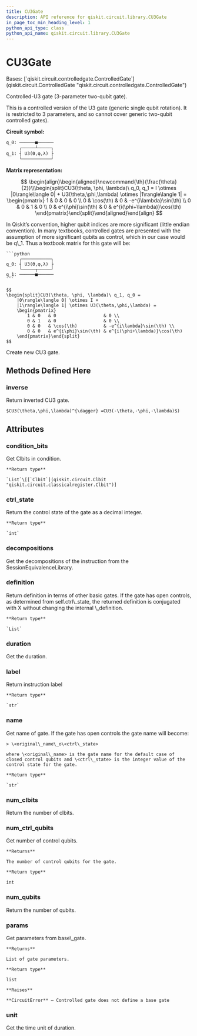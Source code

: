 ```yaml
---
title: CU3Gate
description: API reference for qiskit.circuit.library.CU3Gate
in_page_toc_min_heading_level: 1
python_api_type: class
python_api_name: qiskit.circuit.library.CU3Gate
---
```


# CU3Gate

<Class id="qiskit.circuit.library.CU3Gate" github="https://github.com/qiskit/qiskit/tree/stable/0.22/qiskit/circuit/library/standard_gates/u3.py" signature="CU3Gate(theta, phi, lam, label=None, ctrl_state=None)">
  Bases: [`qiskit.circuit.controlledgate.ControlledGate`](qiskit.circuit.ControlledGate "qiskit.circuit.controlledgate.ControlledGate")

  Controlled-U3 gate (3-parameter two-qubit gate).

  This is a controlled version of the U3 gate (generic single qubit rotation). It is restricted to 3 parameters, and so cannot cover generic two-qubit controlled gates).

  **Circuit symbol:**

  ```python
  q_0: ──────■──────
       ┌─────┴─────┐
  q_1: ┤ U3(ϴ,φ,λ) ├
       └───────────┘
  ```

  **Matrix representation:**

  $$
   \begin{align}\begin{aligned}\newcommand{\th}{\frac{\theta}{2}}\\\begin{split}CU3(\theta, \phi, \lambda)\ q_0, q_1 =
      I \otimes |0\rangle\langle 0| +
      U3(\theta,\phi,\lambda) \otimes |1\rangle\langle 1| =
      \begin{pmatrix}
          1 & 0                   & 0 & 0 \\
          0 & \cos(\th)           & 0 & -e^{i\lambda}\sin(\th) \\
          0 & 0                   & 1 & 0 \\
          0 & e^{i\phi}\sin(\th)  & 0 & e^{i(\phi+\lambda)}\cos(\th)
      \end{pmatrix}\end{split}\end{aligned}\end{align} 
  $$

  <Admonition title="Note" type="note">
    In Qiskit’s convention, higher qubit indices are more significant (little endian convention). In many textbooks, controlled gates are presented with the assumption of more significant qubits as control, which in our case would be q\_1. Thus a textbook matrix for this gate will be:

    ```python
         ┌───────────┐
    q_0: ┤ U3(ϴ,φ,λ) ├
         └─────┬─────┘
    q_1: ──────■──────
    ```

    $$
    \begin{split}CU3(\theta, \phi, \lambda)\ q_1, q_0 =
        |0\rangle\langle 0| \otimes I +
        |1\rangle\langle 1| \otimes U3(\theta,\phi,\lambda) =
        \begin{pmatrix}
            1 & 0   & 0                  & 0 \\
            0 & 1   & 0                  & 0 \\
            0 & 0   & \cos(\th)          & -e^{i\lambda}\sin(\th) \\
            0 & 0   & e^{i\phi}\sin(\th) & e^{i(\phi+\lambda)}\cos(\th)
        \end{pmatrix}\end{split}
    $$
  </Admonition>

  Create new CU3 gate.

  ## Methods Defined Here

  ### inverse

  <Function id="qiskit.circuit.library.CU3Gate.inverse" signature="CU3Gate.inverse()">
    Return inverted CU3 gate.

    $CU3(\theta,\phi,\lambda)^{\dagger} =CU3(-\theta,-\phi,-\lambda)$)
  </Function>

  ## Attributes

  ### condition\_bits

  <Attribute id="qiskit.circuit.library.CU3Gate.condition_bits" name="condition_bits">
    Get Clbits in condition.

    **Return type**

    `List`\[[`Clbit`](qiskit.circuit.Clbit "qiskit.circuit.classicalregister.Clbit")]
  </Attribute>

  ### ctrl\_state

  <Attribute id="qiskit.circuit.library.CU3Gate.ctrl_state" name="ctrl_state">
    Return the control state of the gate as a decimal integer.

    **Return type**

    `int`
  </Attribute>

  ### decompositions

  <Attribute id="qiskit.circuit.library.CU3Gate.decompositions" name="decompositions">
    Get the decompositions of the instruction from the SessionEquivalenceLibrary.
  </Attribute>

  ### definition

  <Attribute id="qiskit.circuit.library.CU3Gate.definition" name="definition">
    Return definition in terms of other basic gates. If the gate has open controls, as determined from self.ctrl\_state, the returned definition is conjugated with X without changing the internal \_definition.

    **Return type**

    `List`
  </Attribute>

  ### duration

  <Attribute id="qiskit.circuit.library.CU3Gate.duration" name="duration">
    Get the duration.
  </Attribute>

  ### label

  <Attribute id="qiskit.circuit.library.CU3Gate.label" name="label">
    Return instruction label

    **Return type**

    `str`
  </Attribute>

  ### name

  <Attribute id="qiskit.circuit.library.CU3Gate.name" name="name">
    Get name of gate. If the gate has open controls the gate name will become:

    > \<original\_name\_o\<ctrl\_state>

    where \<original\_name> is the gate name for the default case of closed control qubits and \<ctrl\_state> is the integer value of the control state for the gate.

    **Return type**

    `str`
  </Attribute>

  ### num\_clbits

  <Attribute id="qiskit.circuit.library.CU3Gate.num_clbits" name="num_clbits">
    Return the number of clbits.
  </Attribute>

  ### num\_ctrl\_qubits

  <Attribute id="qiskit.circuit.library.CU3Gate.num_ctrl_qubits" name="num_ctrl_qubits">
    Get number of control qubits.

    **Returns**

    The number of control qubits for the gate.

    **Return type**

    int
  </Attribute>

  ### num\_qubits

  <Attribute id="qiskit.circuit.library.CU3Gate.num_qubits" name="num_qubits">
    Return the number of qubits.
  </Attribute>

  ### params

  <Attribute id="qiskit.circuit.library.CU3Gate.params" name="params">
    Get parameters from base\_gate.

    **Returns**

    List of gate parameters.

    **Return type**

    list

    **Raises**

    **CircuitError** – Controlled gate does not define a base gate
  </Attribute>

  ### unit

  <Attribute id="qiskit.circuit.library.CU3Gate.unit" name="unit">
    Get the time unit of duration.
  </Attribute>
</Class>

